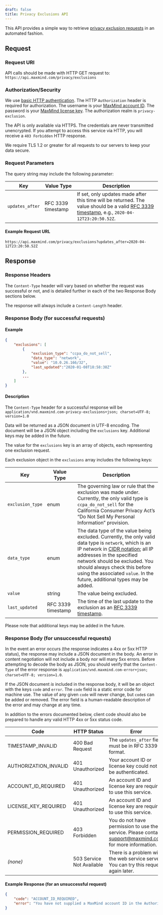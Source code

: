 ```yaml
---
draft: false
title: Privacy Exclusions API
---
```


This API provides a simple way to retrieve
[privacy exclusion requests](https://www.maxmind.com/en/accounts/current/do-not-sell-requests)
in an automated fashion.

## Request

### Request URI

API calls should be made with HTTP GET request to:
`https://api.maxmind.com/privacy/exclusions`

### Authorization/Security

We use
[basic HTTP authentication](https://en.wikipedia.org/wiki/Basic_access_authentication).
The HTTP `Authorization` header is required for authorization. The username is
your
[MaxMind account ID](https://www.maxmind.com/en/accounts/current/license-key).
The password is your
[MaxMind license key](https://www.maxmind.com/en/accounts/current/license-key).
The authorization realm is `privacy-exclusion`.

The API is only available via HTTPS. The credentials are never transmitted
unencrypted. If you attempt to access this service via HTTP, you will receive a
`403 Forbidden` HTTP response.

We require TLS 1.2 or greater for all requests to our servers to keep your data
secure.

### Request Parameters

The query string may include the following parameter:

| Key             | Value Type         | Description                                                                                                                                                                         |
| --------------- | ------------------ | ----------------------------------------------------------------------------------------------------------------------------------------------------------------------------------- |
| `updates_after` | RFC 3339 timestamp | If set, only updates made after this time will be returned. The value should be a valid [RFC 3339 timestamp](https://tools.ietf.org/html/rfc3339), e.g., `2020-04-12T23:20:50.52Z`. |

#### Example Request URL

`https://api.maxmind.com/privacy/exclusions?updates_after=2020-04-12T23:20:50.52Z`

## Response

### Response Headers

The `Content-Type` header will vary based on whether the request was successful
or not, and is detailed further in each of the two Response Body sections below.

The response will always include a `Content-Length` header.

### Response Body (for successful requests)

#### Example

```json
{
    "exclusions": [
        {
            "exclusion_type": "ccpa_do_not_sell",
            "data_type": "network",
            "value": "10.0.26.166/32",
            "last_updated":"2020-01-08T18:58:38Z"
        },
        ...
    ]
}
```

#### Description

The `Content-Type` header for a successful response will be
`application/vnd.maxmind.com-privacy-exclusions+json; charset=UTF-8; version=1.0`

Data will be returned as a JSON document in UTF-8 encoding. The document will be
a JSON object including the `exclusions` key. Additional keys may be added in
the future.

The value for the `exclusions` key is an array of objects, each representing one
exclusion request.

Each exclusion object in the `exclusions` array includes the following keys:

| Key              | Value Type         | Description                                                                                                                                                                                                                                                                                                                                                                                       |
| ---------------- | ------------------ | ------------------------------------------------------------------------------------------------------------------------------------------------------------------------------------------------------------------------------------------------------------------------------------------------------------------------------------------------------------------------------------------------- |
| `exclusion_type` | enum               | The governing law or rule that the exclusion was made under. Currently, the only valid type is `ccpa_do_not_sell` for the California Consumer Privacy Act’s “Do Not Sell My Personal Information” provision.                                                                                                                                                                                      |
| `data_type`      | enum               | The data type of the value being excluded. Currently, the only valid data type is `network`, which is an IP network in [CIDR notation](https://en.wikipedia.org/wiki/Classless_Inter-Domain_Routing#CIDR_notation); all IP addresses in the specified network should be excluded. You should always check this before using the associated `value`. In the future, additional types may be added. |
| `value`          | string             | The value being excluded.                                                                                                                                                                                                                                                                                                                                                                         |
| `last_updated`   | RFC 3339 timestamp | The time of the last update to the exclusion as an [RFC 3339 timestamp](https://tools.ietf.org/html/rfc3339).                                                                                                                                                                                                                                                                                     |

Please note that additional keys may be added in the future.

### Response Body (for unsuccessful requests)

In the event an error occurs (the response indicates a 4xx or 5xx HTTP status),
the response may include a JSON document in the body. An error in content
negotiation will not include a body nor will many 5xx errors. Before attempting
to decode the body as JSON, you should verify that the `Content-Type` of the
error response is
`application/vnd.maxmind.com-error+json; charset=UTF-8; version=1.0`.

If the JSON document _is_ included in the response body, it will be an object
with the keys `code` and `error`. The `code` field is a static error code for
machine use. The value of any given `code` will never change, but `code`s can be
added or removed. The error field is a human-readable description of the error
and may change at any time.

In addition to the errors documented below, client code should also be prepared
to handle any valid HTTP 4xx or 5xx status code.

| Code                  | HTTP Status               | Error                                                                                                                                 |
| --------------------- | ------------------------- | ------------------------------------------------------------------------------------------------------------------------------------- |
| TIMESTAMP_INVALID     | 400 Bad Request           | The `updates_after` field must be in RFC 3339 format.                                                                                 |
| AUTHORIZATION_INVALID | 401 Unauthorized          | Your account ID or license key could not be authenticated.                                                                            |
| ACCOUNT_ID_REQUIRED   | 401 Unauthorized          | An account ID and license key are required to use this service.                                                                       |
| LICENSE_KEY_REQUIRED  | 401 Unauthorized          | An account ID and license key are required to use this service.                                                                       |
| PERMISSION_REQUIRED   | 403 Forbidden             | You do not have permission to use the service. Please contact [support@maxmind.com](mailto:support@maxmind.com) for more information. |
| _(none)_              | 503 Service Not Available | There is a problem with the web service server. You can try this request again later.                                                 |

#### Example Response (for an unsuccessful request)

```json
{
    "code": "ACCOUNT_ID_REQUIRED",
    "error": "You have not supplied a MaxMind account ID in the Authorization header"
}
```
